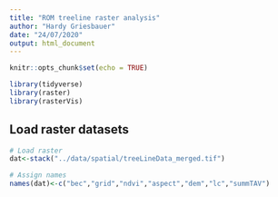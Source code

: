 ```yaml
---
title: "ROM treeline raster analysis"
author: "Hardy Griesbauer"
date: "24/07/2020"
output: html_document
---
```


```r
knitr::opts_chunk$set(echo = TRUE)

library(tidyverse)
library(raster)
library(rasterVis)

```

## Load raster datasets
```r

# Load raster
dat<-stack("../data/spatial/treeLineData_merged.tif")

# Assign names
names(dat)<-c("bec","grid","ndvi","aspect","dem","lc","summTAV")

```